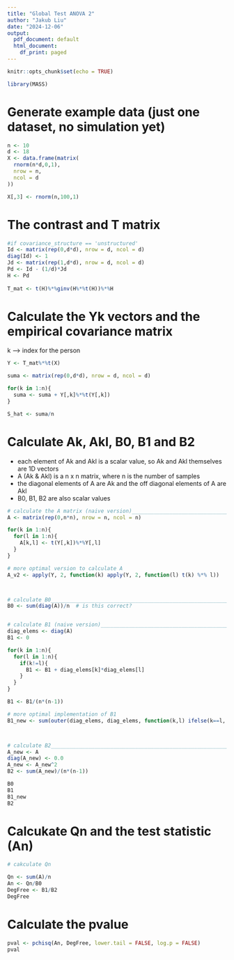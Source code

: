 ---
title: "Global Test ANOVA 2"
author: "Jakub Liu"
date: "2024-12-06"
output:
  pdf_document: default
  html_document:
    df_print: paged
---

```{r setup, include=FALSE}
knitr::opts_chunk$set(echo = TRUE)
```

```{r}
library(MASS)
```


# Generate example data (just one dataset, no simulation yet)
```{r}
n <- 10
d <- 18
X <- data.frame(matrix(
  rnorm(n*d,0,1),
  nrow = n,
  ncol = d
))

X[,3] <- rnorm(n,100,1)
```



# The contrast and T matrix


```{r}
#if covariance_structure == 'unstructured'
Id <- matrix(rep(0,d*d), nrow = d, ncol = d)
diag(Id) <- 1
Jd <- matrix(rep(1,d*d), nrow = d, ncol = d)
Pd <- Id - (1/d)*Jd
H <- Pd
  
T_mat <- t(H)%*%ginv(H%*%t(H))%*%H
```

# Calculate the Yk vectors and the empirical covariance matrix
k --> index for the person\newline

```{r}
Y <- T_mat%*%t(X)

suma <- matrix(rep(0,d*d), nrow = d, ncol = d)

for(k in 1:n){
  suma <- suma + Y[,k]%*%t(Y[,k])
}

S_hat <- suma/n

```


# Calculate Ak, Akl, B0, B1 and B2
- each element of Ak and Akl is a scalar value, so Ak and Akl themselves are 1D vectors\newline
- A (Ak & Akl) is a n x n matrix, where n is the number of samples
- the diagonal elements of A are Ak and the off diagonal elements of A are Akl
- B0, B1, B2 are also scalar values\newline

```{r}

# calculate the A matrix (naive version)_____________________________________________________________
A <- matrix(rep(0,n*n), nrow = n, ncol = n)

for(k in 1:n){
  for(l in 1:n){
    A[k,l] <- t(Y[,k])%*%Y[,l]
  }
}

# more optimal version to calculate A
A_v2 <- apply(Y, 2, function(k) apply(Y, 2, function(l) t(k) %*% l))



# calculate B0_________________________________________________________________________________________
B0 <- sum(diag(A))/n  # is this correct?


# calculate B1 (naive version)_________________________________________________________________________-
diag_elems <- diag(A)
B1 <- 0

for(k in 1:n){
  for(l in 1:n){
    if(k!=l){
      B1 <- B1 + diag_elems[k]*diag_elems[l]
    }
  }
}

B1 <- B1/(n*(n-1))

# more optimal implementation of B1
B1_new <- sum(outer(diag_elems, diag_elems, function(k,l) ifelse(k==l, 0, k*l)))/(n*(n-1))



# calculate B2________________________________________________________________________________________
A_new <- A
diag(A_new) <- 0.0
A_new <- A_new^2
B2 <- sum(A_new)/(n*(n-1))

B0
B1
B1_new
B2
```

# Calcukate Qn and the test statistic (An)
```{r}
# cakculate Qn

Qn <- sum(A)/n
An <- Qn/B0
DegFree <- B1/B2
DegFree
```


# Calculate the pvalue
```{r}
pval <- pchisq(An, DegFree, lower.tail = FALSE, log.p = FALSE)
pval
```

